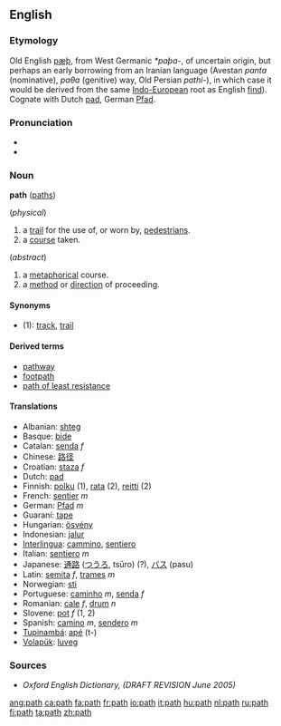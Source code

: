 ==English==
===Etymology===
Old English [[pæþ]], from West Germanic ''*paþa-'', of uncertain origin, but perhaps an early borrowing from an Iranian language (Avestan ''pɑntɑ'' (nominative), ''pɑθɑ'' (genitive) way, Old Persian ''pɑthi-''), in which case it would be derived from the same [[Indo-European]] root as English [[find]]).  Cognate with Dutch [[pad#Dutch|pad]], German [[Pfad]].

===Pronunciation===
*{{IPA|/pæθ/}}
*{{audio|en-us-path.ogg|Audio (US)}}

===Noun===
'''path''' ([[paths]])

(''physical'')
#a [[trail]] for the use of, or worn by, [[pedestrian]]s.
#a [[course]] taken.

(''abstract'')
#a [[metaphorical]] course.
#a [[method]] or [[direction]] of proceeding.

====Synonyms====
*(1): [[track]], [[trail]]

====Derived terms====
*[[pathway]]
*[[footpath]]
*[[path of least resistance]]

====Translations====
{{top}}
*Albanian: [[shteg]]
*Basque: [[bide]]
*Catalan: [[senda]] ''f''
*Chinese: [[路径]]
*Croatian: [[staza]] ''f''
*Dutch: [[pad]]
*Finnish: [[polku]] (1), [[rata]] (2), [[reitti]] (2)
*French: [[sentier]] ''m''
*German: [[Pfad]] ''m''
*Guaraní: [[tape]]
*Hungarian: [[ösvény]]
*Indonesian: [[jalur]]
*[[Interlingua]]: [[cammino]], [[sentiero]]
*Italian: [[sentiero]] ''m''
*Japanese: [[通路]] ([[つうろ]], tsūro) (?), [[パス]] (pasu)
*Latin: [[semita]] ''f'', [[trames]] ''m''
*Norwegian: [[sti]]
*Portuguese: [[caminho]] ''m'', [[senda]] ''f''
*Romanian: [[cale]] ''f'', [[drum]] ''n''
*Slovene: [[pot]] ''f'' (1, 2)
*Spanish: [[camino]] ''m'', [[sendero]] ''m''
*[[Tupinambá]]: [[apé]] (t-)
*[[Volapük]]: [[luveg]]
{{bottom}}

===Sources===
*''Oxford English Dictionary, (DRAFT REVISION June 2005)''

[[ang:path]]
[[ca:path]]
[[fa:path]]
[[fr:path]]
[[io:path]]
[[it:path]]
[[hu:path]]
[[nl:path]]
[[ru:path]]
[[fi:path]]
[[ta:path]]
[[zh:path]]